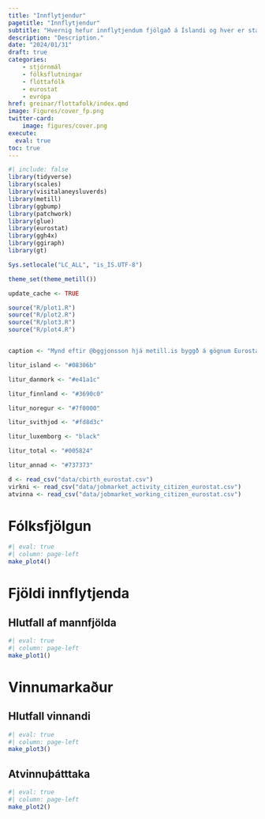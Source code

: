 ```yaml
---
title: "Innflytjendur"
pagetitle: "Innflytjendur"
subtitle: "Hvernig hefur innflytjendum fjölgað á Íslandi og hver er staða þeirra á vinnumarkaði samanborið við önnur Evrópulönd?"
description: "Description."
date: "2024/01/31"
draft: true
categories:
    - stjórnmál
    - fólksflutningar
    - flóttafólk
    - eurostat
    - evrópa
href: greinar/flottafolk/index.qmd
image: Figures/cover_fp.png
twitter-card:
    image: figures/cover.png
execute: 
  eval: true
toc: true
---
```



```r
#| include: false
library(tidyverse)
library(scales)
library(visitalaneysluverds)
library(metill)
library(ggbump)
library(patchwork)
library(glue)
library(eurostat)
library(ggh4x)
library(ggiraph)
library(gt)

Sys.setlocale("LC_ALL", "is_IS.UTF-8")

theme_set(theme_metill())

update_cache <- TRUE

source("R/plot1.R")
source("R/plot2.R")
source("R/plot3.R")
source("R/plot4.R")


caption <- "Mynd eftir @bggjonsson hjá metill.is byggð á gögnum Eurostat um fólksflutninga: https://metill.is/greinar/innflytjendur\nGögn og kóði: https://github.com/bgautijonsson/Metill.is/tree/master/greinar/innflytjendur"

litur_island <- "#08306b"

litur_danmork <- "#e41a1c"

litur_finnland <- "#3690c0"

litur_noregur <- "#7f0000"

litur_svithjod <- "#fd8d3c"

litur_luxemborg <- "black"

litur_total <- "#005824"

litur_annad <- "#737373"

d <- read_csv("data/cbirth_eurostat.csv")
virkni <- read_csv("data/jobmarket_activity_citizen_eurostat.csv")
atvinna <- read_csv("data/jobmarket_working_citizen_eurostat.csv")
```

# Fólksfjölgun

```r
#| eval: true
#| column: page-left
make_plot4()
```


# Fjöldi innflytjenda

## Hlutfall af mannfjölda

```r
#| eval: true
#| column: page-left
make_plot1()
```

# Vinnumarkaður

## Hlutfall vinnandi

```r
#| eval: true
#| column: page-left
make_plot3()
```

## Atvinnuþátttaka

```r
#| eval: true
#| column: page-left
make_plot2()
```

